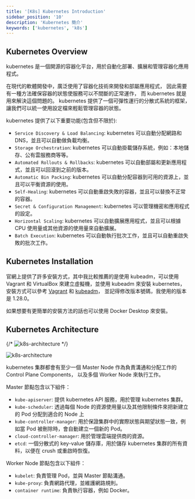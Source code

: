 ```yaml
---
title: '[K8s] Kubernetes Introduction'
sidebar_position: '10'
description: 'Kubernetes 簡介'
keywords: ['kubernetes', 'k8s']
---
```


## Kubernetes Overview

kubernetes 是一個開源的容器化平台，用於自動化部署、擴展和管理容器化應用程式。

在現代的軟體開發中，廣泛使用了容器化技術來開發和部屬應用程式，
因此需要有一種方法確保容器的狀態使服務可以不間斷的正常運作，
而 kubernetes 就是用來解決這個問題的。
kubernetes 提供了一個可彈性運行的分散式系統的框架，
讓我們可以統一使用設定檔來輕鬆管理容器的狀態。

kubernetes 提供了以下重要功能(包含但不限於):

- `Service Discovery & Load Balancing`: kubernetes 可以自動分配網路和 DNS，並且可以自動做負載均衡。
- `Storage Orchestration`: kubernetes 可以自動掛載儲存系統，例如：本地儲存、公有雲服務商等等。
- `Automated Rollouts & Rollbacks`: kubernetes 可以自動部屬和更新應用程式，並且可以回滾到之前的版本。
- `Automatic Bin Packing`: kubernetes 可以自動分配容器到可用的資源上，並且可以平衡資源的使用。
- `Self-Healing`: kubernetes 可以自動重啟失敗的容器，並且可以替換不正常的容器。
- `Secret & Configuration Management`: kubernetes 可以管理機密和應用程式的設定。
- `Horizontal Scaling`: kubernetes 可以自動擴展應用程式，並且可以根據 CPU 使用量或其他資源的使用量來自動擴展。
- `Batch Execution`: kubernetes 可以自動執行批次工作，並且可以自動重啟失敗的批次工作。

## Kubernetes Installation

官網上提供了許多安裝方式，其中我比較推薦的是使用 kubeadm，可以使用 Vagrant 和 VirtualBox 來建立虛擬機，並使用 kubeadm 來安裝 kubernetes，
安裝方式可以參考
[Vagrant](https://learn-k8s-from-scratch.readthedocs.io/en/latest/k8s-install/vagrant.html)
和
[kubeadm](https://learn-k8s-from-scratch.readthedocs.io/en/latest/k8s-install/kubeadm.html)，
並記得修改版本號碼，我使用的版本是 1.28.0。

如果想要有更簡單的安裝方法的話也可以使用 Docker Desktop 來安裝。

## Kubernetes Architecture

{/* ![k8s-architecture](/img/k8s/1.jpg) */}

![k8s-architecture](/img/k8s/10.svg)

kubernetes 集群都會有至少一個 Master Node 作為負責溝通和分配工作的 Control Plane Components，
以及多個 Worker Node 來執行工作。

Master 節點包含以下組件：

- `kube-apiserver`: 提供 kubernetes API 服務，用於管理 kubernetes 集群。
- `kube-scheduler`: 透過每個 Node 的資源使用量以及其他限制條件來把新建立的 Pod 分配到適合的 Node 上
- `kube-controller-manager`: 用於保證集群中的實際狀態與期望狀態一致，例如當 Pod 被刪除時，會自動建立一個新的 Pod。
- `cloud-controller-manager`: 用於管理雲端提供商的資源。
- `etcd`: 一個分散式的 key-value 儲存庫，用於儲存 kubernetes 集群的所有資料，以便在 crush 或重啟時恢復。

Worker Node 節點包含以下組件：

- `kubelet`: 負責管理 Pod，並與 Master 節點溝通。
- `kube-proxy`: 負責網路代理，並維護網路規則。
- `container runtime`: 負責執行容器，例如 Docker。
